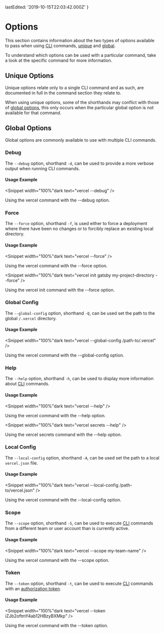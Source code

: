 
  lastEdited: '2019-10-15T22:03:42.000Z'
}

# Options

This section contains information about the two types of options available to pass when using [<ProductShortName /> CLI](/download) commands, [unique](#unique-options) and [global](#global-options).

To understand which options can be used with a particular command, take a look at the specific command for more information.

## Unique Options

Unique options relate only to a single <ProductShortName /> CLI command and as such, are documented in full in the command section they relate to.

When using unique options, some of the shorthands may conflict with those of [global options](#global-options), this only occurs when the particular global option is not available for that command.

## Global Options

Global options are commonly available to use with multiple <ProductShortName /> CLI commands.

### Debug

The `--debug` option, shorthand `-d`, can be used to provide a more verbose output when running <ProductShortName /> CLI commands.

#### Usage Example

<Snippet width="100%"dark text="vercel --debug" />
<Caption>Using the <InlineCode>vercel</InlineCode> command with the <InlineCode>--debug</InlineCode> option.</Caption>

### Force

The `--force` option, shorthand `-f`, is used either to force a deployment where there have been no changes or to forcibly replace an existing local directory.

#### Usage Example

<Snippet width="100%"dark text="vercel --force" />
<Caption>Using the <InlineCode>vercel</InlineCode> command with the <InlineCode>--force</InlineCode> option.</Caption>

<Snippet width="100%"dark text="vercel init gatsby my-project-directory --force" />
<Caption>Using the <InlineCode>vercel init</InlineCode> command with the <InlineCode>--force</InlineCode> option.</Caption>

### Global Config

The `--global-config` option, shorthand `-Q`, can be used set the path to the global `/.vercel` directory.

#### Usage Example

<Snippet width="100%"dark text="vercel --global-config /path-to/.vercel" />
<Caption>Using the <InlineCode>vercel</InlineCode> command with the <InlineCode>--global-config</InlineCode> option.</Caption>

### Help

The `--help` option, shorthand `-h`, can be used to display more information about [<ProductShortName /> CLI](/downlaod) commands.

#### Usage Example

<Snippet width="100%"dark text="vercel --help" />
<Caption>Using the <InlineCode>vercel</InlineCode> command with the <InlineCode>--help</InlineCode> option.</Caption>

<Snippet width="100%"dark text="vercel secrets --help" />
<Caption>Using the <InlineCode>vercel secrets</InlineCode> command with the <InlineCode>--help</InlineCode> option.</Caption>

### Local Config

The `--local-config` option, shorthand `-A`, can be used set the path to a local `vercel.json` file.

#### Usage Example

<Snippet width="100%"dark text="vercel --local-config /path-to/vercel.json" />
<Caption>Using the <InlineCode>vercel</InlineCode> command with the <InlineCode>--local-config</InlineCode> option.</Caption>

### Scope

The `--scope` option, shorthand `-S`, can be used to execute [<ProductShortName /> CLI](/download) commands from a different team or user account than is currently active.

#### Usage Example

<Snippet width="100%"dark text="vercel --scope my-team-name" />
<Caption>Using the <InlineCode>vercel</InlineCode> command with the <InlineCode>--scope</InlineCode> option.</Caption>

### Token

The `--token` option, shorthand `-t`, can be used to execute [<ProductShortName /> CLI](/download) commands with an [authorization token](/account/tokens).

#### Usage Example

<Snippet width="100%"dark text="vercel --token iZJb2oftmY4ab12HBzyBXMkp" />
<Caption>Using the <InlineCode>vercel</InlineCode> command with the <InlineCode>--token</InlineCode> option.</Caption>
